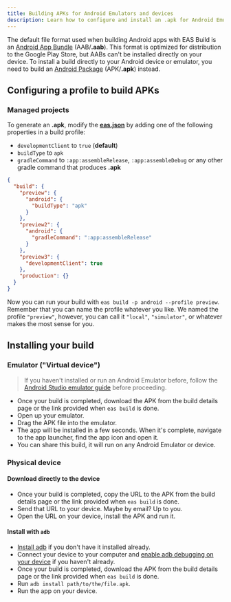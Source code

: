 ```yaml
---
title: Building APKs for Android Emulators and devices
description: Learn how to configure and install an .apk for Android Emulators and devices when using EAS Build.
---
```


The default file format used when building Android apps with EAS Build is an [Android App Bundle](https://developer.android.com/platform/technology/app-bundle) (AAB/**.aab**). This format is optimized for distribution to the Google Play Store, but AABs can't be installed directly on your device. To install a build directly to your Android device or emulator, you need to build an [Android Package](https://en.wikipedia.org/wiki/Android_application_package) (APK/**.apk**) instead.

## Configuring a profile to build APKs

### Managed projects

To generate an **.apk**, modify the [**eas.json**](/build/eas-json.mdx) by adding one of the following properties in a build profile:

- `developmentClient` to `true` (**default**)
- `buildType` to `apk`
- `gradleCommand` to `:app:assembleRelease`, `:app:assembleDebug` or any other gradle command that produces **.apk**

```json eas.json
{
  "build": {
    "preview": {
      "android": {
        "buildType": "apk"
      }
    },
    "preview2": {
      "android": {
        "gradleCommand": ":app:assembleRelease"
      }
    },
    "preview3": {
      "developmentClient": true
    },
    "production": {}
  }
}
```

Now you can run your build with `eas build -p android --profile preview`. Remember that you can name the profile whatever you like. We named the profile `"preview"`, however, you can call it `"local"`, `"simulator"`, or whatever makes the most sense for you.

## Installing your build

### Emulator ("Virtual device")

> If you haven't installed or run an Android Emulator before, follow the [Android Studio emulator guide](/workflow/android-studio-emulator) before proceeding.

- Once your build is completed, download the APK from the build details page or the link provided when `eas build` is done.
- Open up your emulator.
- Drag the APK file into the emulator.
- The app will be installed in a few seconds. When it's complete, navigate to the app launcher, find the app icon and open it.
- You can share this build, it will run on any Android Emulator or device.

### Physical device

#### Download directly to the device

- Once your build is completed, copy the URL to the APK from the build details page or the link provided when `eas build` is done.
- Send that URL to your device. Maybe by email? Up to you.
- Open the URL on your device, install the APK and run it.

#### Install with `adb`

- [Install adb](https://developer.android.com/studio/command-line/adb) if you don't have it installed already.
- Connect your device to your computer and [enable adb debugging on your device](https://developer.android.com/studio/command-line/adb#Enabling) if you haven't already.
- Once your build is completed, download the APK from the build details page or the link provided when `eas build` is done.
- Run `adb install path/to/the/file.apk`.
- Run the app on your device.
